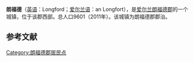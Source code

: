 {{Infobox settlement
| name                    = 朗福德
| native_name             = Longford
| settlement_type         = 城镇
| image_skyline           = LongfordCathedral.JPG
| imagesize               = 
| image_caption           = 朗福德大教堂
| image_flag              = 
| flag_size               = 
| image_shield            = 
| shield_size             = 
| pushpin_map             = Ireland
| pushpin_label_position  = right
| pushpin_map_caption     = 在爱尔兰的位置
| latd  =53.7270 |latm  =  |lats  = |latNS  = N 
| longd =7.7998 |longm = |longs = |longEW = W 
| coordinates_type        = region:ES_type:city
| coordinates_display     = inline,title
| subdivision_type        = 国家
| subdivision_name        = 爱尔兰
| subdivision_type1       = [[爱尔兰行政区划|郡]]
| subdivision_name1       = [[朗福德郡|朗福德郡]]
| area_total_km2          = 9.02  <ref>{{cite web |url = https://2ua.org/irl/l/longford_31919/map/ |title = Map of Longford |access-date = 2021-01-03 |archive-date = 2021-01-13 |archive-url = https://web.archive.org/web/20210113011210/https://2ua.org/irl/l/longford_31919/map/ |dead-url = no }}</ref>
| elevation_m             = 72
| population_total        = 9601
| population_as_of        = 2011年
| population_density_km2  =  
| website                 = 
| footnotes               = 
}}
'''朗福德'''（[[英语|英语]]：Longford；[[爱尔兰语|爱尔兰语]]：an Longfort），是[[爱尔兰|爱尔兰]][[朗福德郡|朗福德郡]]的一个城镇，位于该郡西部。总人口9601（2011年）。该城镇为朗福德郡郡治。

==参考文献==
{{reflist}}

[[Category:朗福德郡居民点|Category:朗福德郡居民点]]